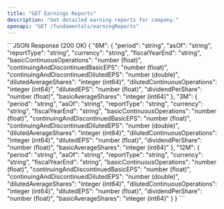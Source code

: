 ```yaml
---
title: "GET Earnings Reports"
description: "Get detailed earning reports for company."
openapi: "GET /fundamentals/earningReports"
---
```


<ResponseExample> 
```JSON Response (200 OK)
{
  "6M": {
    "period": "string",
    "asOf": "string",
    "reportType": "string",
    "currency": "string",
    "fiscalYearEnd": "string",
    "basicContinuousOperations": "number (float)",
    "continuingAndDiscontinuedBasicEPS": "number (float)",
    "continuingAndDiscontinuedDilutedEPS": "number (double)",
    "dilutedAverageShares": "integer (int64)",
    "dilutedContinuousOperations": "integer (int64)",
    "dilutedEPS": "number (float)",
    "dividendPerShare": "number (float)",
    "basicAverageShares": "integer (int64)"
  },
  "3M": {
    "period": "string",
    "asOf": "string",
    "reportType": "string",
    "currency": "string",
    "fiscalYearEnd": "string",
    "basicContinuousOperations": "number (float)",
    "continuingAndDiscontinuedBasicEPS": "number (float)",
    "continuingAndDiscontinuedDilutedEPS": "number (double)",
    "dilutedAverageShares": "integer (int64)",
    "dilutedContinuousOperations": "integer (int64)",
    "dilutedEPS": "number (float)",
    "dividendPerShare": "number (float)",
    "basicAverageShares": "integer (int64)"
  },
  "12M": {
    "period": "string",
    "asOf": "string",
    "reportType": "string",
    "currency": "string",
    "fiscalYearEnd": "string",
    "basicContinuousOperations": "number (float)",
    "continuingAndDiscontinuedBasicEPS": "number (float)",
    "continuingAndDiscontinuedDilutedEPS": "number (double)",
    "dilutedAverageShares": "integer (int64)",
    "dilutedContinuousOperations": "integer (int64)",
    "dilutedEPS": "number (float)",
    "dividendPerShare": "number (float)",
    "basicAverageShares": "integer (int64)"
  }
}
```
</ResponseExample>